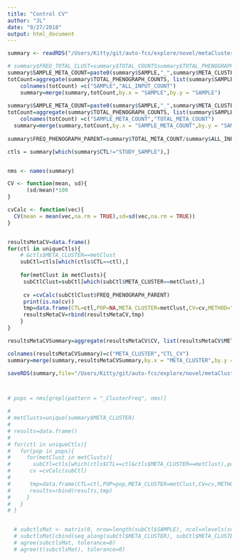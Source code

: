 ```yaml
---
title: "Control CV"
author: "JL"
date: "9/27/2018"
output: html_document
---
```


```r



summary <- readRDS("/Users/Kitty/git/auto-fcs/explore/novel/metaClusters2/data/summary.rds")

# summary$FREQ_TOTAL_CLUST=summary$TOTAL_COUNTSsummary$TOTAL_PHENOGRAPH_COUNTS
summary$SAMPLE_META_COUNT=paste0(summary$SAMPLE,"_",summary$META_CLUSTER)
totCount=aggregate(summary$TOTAL_PHENOGRAPH_COUNTS, list(summary$SAMPLE), sum)
    colnames(totCount) =c("SAMPLE","ALL_INPUT_COUNT")
    summary=merge(summary,totCount,by.x = "SAMPLE",by.y = "SAMPLE")
    
summary$SAMPLE_META_COUNT=paste0(summary$SAMPLE,"_",summary$META_CLUSTER)
totCount=aggregate(summary$TOTAL_PHENOGRAPH_COUNTS, list(summary$SAMPLE_META_COUNT), sum)
    colnames(totCount) =c("SAMPLE_META_COUNT","TOTAL_META_COUNT")
  summary=merge(summary,totCount,by.x = "SAMPLE_META_COUNT",by.y = "SAMPLE_META_COUNT")
    
summary$FREQ_PHENOGRAPH_PARENT=summary$TOTAL_META_COUNT/summary$ALL_INPUT_COUNT

ctls = summary[which(summary$CTL!="STUDY_SAMPLE"),]


nms <- names(summary)

CV <- function(mean, sd){
      (sd/mean)*100
}

cvCalc <- function(vec){
  CV(mean = mean(vec,na.rm = TRUE),sd=sd(vec,na.rm = TRUE))
}


resultsMetaCV=data.frame()
for(ctl in uniqueCtls){
    # &ctls$META_CLUSTER==metClust
    subCtl=ctls[which(ctls$CTL==ctl),]
 
    for(metClust in metClusts){
     subCtlClust=subCtl[which(subCtl$META_CLUSTER==metClust),]
     
     cv =cvCalc(subCtlClust$FREQ_PHENOGRAPH_PARENT)
     print(is.na(cv))
     tmp=data.frame(CTL=ctl,POP=NA,META_CLUSTER=metClust,CV=cv,METHOD="FREQ_PARENT_PHENOGRAPH")
     resultsMetaCV=rbind(resultsMetaCV,tmp)
    }
}

resultsMetaCVSummary=aggregate(resultsMetaCV$CV, list(resultsMetaCV$META_CLUSTER), median,na.rm=TRUE)

colnames(resultsMetaCVSummary)=c("META_CLUSTER","CTL_CV")
summary=merge(summary,resultsMetaCVSummary,by.x = "META_CLUSTER",by.y ="META_CLUSTER",all.x = TRUE )

saveRDS(summary,file="/Users/Kitty/git/auto-fcs/explore/novel/metaClusters2/data/summary.rds")



# pops = nms[grepl(pattern = "_ClusterFreq", nms)]

# 
# metClusts=unique(summary$META_CLUSTER)
# 
# results=data.frame()
# 
# for(ctl in uniqueCtls){
#   for(pop in pops){
#     for(metClust in metClusts){
#       subCtl=ctls[which(ctls$CTL==ctl&ctls$META_CLUSTER==metClust),pop]
#      cv =cvCalc(subCtl)
#      
#      tmp=data.frame(CTL=ctl,POP=pop,META_CLUSTER=metClust,CV=cv,METHOD="FREQ_PARENT_OC")
#      results=rbind(results,tmp)
#     }
#   }
# }


  # subctlsMat <- matrix(0, nrow=length(subCtl$SAMPLE), ncol=nlevels(summary$META_CLUSTER))
  # subctlsMat[cbind(seq_along(subCtl$META_CLUSTER), subCtl$META_CLUSTER)] <- 1
  # agree(subctlsMat, tolerance=0)
  # agree(t(subctlsMat), tolerance=0)


```
